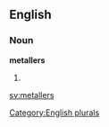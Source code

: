 
==English==

===Noun===
'''metallers'''

# {{plural of|[[metaller]]}}

[[Category:English plurals]]

[[sv:metallers]]